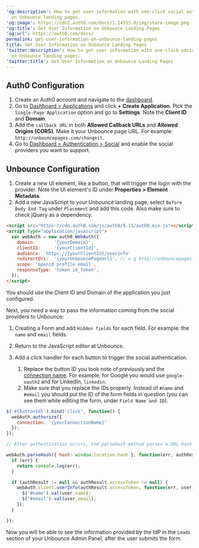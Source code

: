 ---
'og:description': How to get user information with one-click social authentication
  on Unbounce landing pages.
'og:image': https://cdn2.auth0.com/docs/1.14553.0/img/share-image.png
'og:title': Get User Information on Unbounce Landing Pages
'og:url': https://auth0.com/docs/
permalink: get-user-information-on-unbounce-landing-pages
title: Get User Information on Unbounce Landing Pages
'twitter:description': How to get user information with one-click social authentication
  on Unbounce landing pages.
'twitter:title': Get User Information on Unbounce Landing Pages
---
## Auth0 Configuration

1. Create an Auth0 account and navigate to the [dashboard](https://manage.auth0.com/#).
2. Go to [Dashboard > Applications](https://manage.auth0.com/#/applications) and click **+ Create Application**. Pick the `Single-Page Application` option and go to **Settings**. Note the **Client ID** and **Domain**.
3. Add the `callback URL` in both **Allowed Callback URLs** and **Allowed Origins (CORS)**. Make it your Unbounce page URL. For example: `http://unbouncepages.com/changeit`.
4. Go to [Dashboard > Authentication > Social](https://manage.auth0.com/#/connections/social) and enable the social providers you want to support.

## Unbounce Configuration

1. Create a new UI element, like a button, that will trigger the login with the provider. Note the UI element's ID under **Properties > Element Metadata**.
2. Add a new JavaScript to your Unbounce landing page, select `Before Body End Tag` under `Placement` and add this code. Also make sure to check jQuery as a dependency.

```html lines
<script src="https://cdn.auth0.com/js/auth0/9.11/auth0.min.js"></script>
<script type="application/javascript">
  var webAuth = new auth0.WebAuth({
    domain:       '{yourDomain}',
    clientID:     '{yourClientId}',
    audience: 'https://{yourClientId}/userinfo'
    redirectUri:  '{yourUnbouncePageUrl}', // e.g http://unbouncepages.com/changeit
    scope: 'openid profile email',
    responseType: 'token id_token',
  });
</script>
```






You should use the <Tooltip tip="Client ID: Identification value given to your registered resource from Auth0." cta="View Glossary" href="/docs/glossary?term=Client+ID">Client ID</Tooltip> and Domain of the application you just configured.

Next, you need a way to pass the information coming from the social providers to Unbounce:

1. Creating a Form and add `Hidden fields` for each field. For example: the `name` and `email` fields.
2. Return to the JavaScript editor at Unbounce.
3. Add a click handler for each button to trigger the social authentication.

   1. Replace the button ID you took note of previously and the [connection name](/docs/authenticate/identity-providers/locate-the-connection-id). For example, for Google you would use `google-oauth2` and for LinkedIn, `linkedin`.
   2. Make sure that you replace the IDs properly. Instead of `#name` and `#email` you should put the ID of the form fields in question (you can see them while editing the form, under `Field Name and ID`).

```js lines
$('#{buttonId}').bind('click', function() { 
  webAuth.authorize({
    connection: '{yourConnectionName}'
  });
});

// After authentication occurs, the parseHash method parses a URL hash fragment to extract the result of an Auth0 authentication response.

webAuth.parseHash({ hash: window.location.hash }, function(err, authResult) { 
  if (err) { 
    return console.log(err); 
  }

  if (authResult != null && authResult.accessToken != null) {
    webAuth.client.userInfo(authResult.accessToken, function(err, user) {
      $('#name').val(user.name); 
      $('#email').val(user.email); 
    }); 
  } 

});
```






Now you will be able to see the information provided by the <Tooltip tip="Identity Provider (IdP): Service that stores and manages digital identities." cta="View Glossary" href="/docs/glossary?term=IdP">IdP</Tooltip> in the `Leads` section of your Unbounce Admin Panel, after the user submits the form.